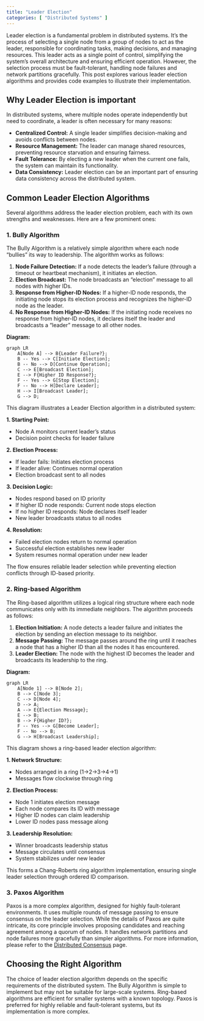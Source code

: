 ```yaml
---
title: "Leader Election"
categories: [ "Distributed Systems" ]
---
```


Leader election is a fundamental problem in distributed systems. It's the process of selecting a single node from a group of nodes to act as the leader, responsible for coordinating tasks, making decisions, and managing resources. This leader acts as a single point of control, simplifying the system's overall architecture and ensuring efficient operation.
 However, the selection process must be fault-tolerant, handling node failures and network partitions gracefully.
 This post explores various leader election algorithms and provides code examples to illustrate their implementation.

## Why Leader Election is important

In distributed systems, where multiple nodes operate independently but need to coordinate, a leader is often necessary for many reasons:

-   **Centralized Control:** A single leader simplifies decision-making and avoids conflicts between nodes.
-   **Resource Management:** The leader can manage shared resources, preventing resource starvation and ensuring fairness.
-   **Fault Tolerance:** By electing a new leader when the current one fails, the system can maintain its functionality.
-   **Data Consistency:** Leader election can be an important part of ensuring data consistency across the distributed system.

## Common Leader Election Algorithms

Several algorithms address the leader election problem, each with its own strengths and weaknesses. Here are a few prominent ones:

### 1. Bully Algorithm

The Bully Algorithm is a relatively simple algorithm where each node "bullies" its way to leadership. The algorithm works as follows:

1.  **Node Failure Detection:** If a node detects the leader's failure (through a timeout or heartbeat mechanism), it initiates an election.
2.  **Election Broadcast:** The node broadcasts an "election" message to all nodes with higher IDs.
3.  **Response from Higher-ID Nodes:** If a higher-ID node responds, the initiating node stops its election process and recognizes the higher-ID node as the leader.
4.  **No Response from Higher-ID Nodes:** If the initiating node receives no response from higher-ID nodes, it declares itself the leader and broadcasts a "leader" message to all other nodes.

**Diagram:**

```mermaid
graph LR
    A[Node A] --> B{Leader Failure?};
    B -- Yes --> C[Initiate Election];
    B -- No --> D[Continue Operation];
    C --> E[Broadcast Election];
    E --> F{Higher ID Response?};
    F -- Yes --> G[Stop Election];
    F -- No --> H[Declare Leader];
    H --> I[Broadcast Leader];
    G --> D;
```

This diagram illustrates a Leader Election algorithm in a distributed system:

**1. Starting Point:**

  - Node A monitors current leader's status
  - Decision point checks for leader failure

**2. Election Process:**

  - If leader fails: Initiates election process
  - If leader alive: Continues normal operation
  - Election broadcast sent to all nodes

**3. Decision Logic:**

  - Nodes respond based on ID priority
  - If higher ID node responds: Current node stops election
  - If no higher ID responds: Node declares itself leader
  - New leader broadcasts status to all nodes

**4. Resolution:**

  - Failed election nodes return to normal operation
  - Successful election establishes new leader
  - System resumes normal operation under new leader

The flow ensures reliable leader selection while preventing election conflicts through ID-based priority.

### 2. Ring-based Algorithm

The Ring-based algorithm utilizes a logical ring structure where each node communicates only with its immediate neighbors. The algorithm proceeds as follows:

1.  **Election Initiation:** A node detects a leader failure and initiates the election by sending an election message to its neighbor.
2.  **Message Passing:** The message passes around the ring until it reaches a node that has a higher ID than all the nodes it has encountered.
3.  **Leader Election:** The node with the highest ID becomes the leader and broadcasts its leadership to the ring.

**Diagram:**

```mermaid
graph LR
    A[Node 1] --> B[Node 2];
    B --> C[Node 3];
    C --> D[Node 4];
    D --> A;
    A --> E{Election Message};
    E --> B;
    B --> F{Higher ID?};
    F -- Yes --> G[Become Leader];
    F -- No --> B;
    G --> H[Broadcast Leadership];
```

This diagram shows a ring-based leader election algorithm:

**1. Network Structure:**

- Nodes arranged in a ring (1→2→3→4→1)
- Messages flow clockwise through ring

**2. Election Process:**

- Node 1 initiates election message
- Each node compares its ID with message
- Higher ID nodes can claim leadership
- Lower ID nodes pass message along

**3. Leadership Resolution:**

- Winner broadcasts leadership status
- Message circulates until consensus
- System stabilizes under new leader

This forms a Chang-Roberts ring algorithm implementation, ensuring single leader selection through ordered ID comparison.

### 3. Paxos Algorithm

Paxos is a more complex algorithm, designed for highly fault-tolerant environments. It uses multiple rounds of message passing to ensure consensus on the leader selection. While the details of Paxos are quite intricate, its core principle involves proposing candidates and reaching agreement among a quorum of nodes. It handles network partitions and node failures more gracefully than simpler algorithms. For more information, please refer to the [Distributed Consensus](/posts/distributed-systems/distributed-consensus/index.html) page.

## Choosing the Right Algorithm

The choice of leader election algorithm depends on the specific requirements of the distributed system. The Bully Algorithm is simple to implement but may not be suitable for large-scale systems. Ring-based algorithms are efficient for smaller systems with a known topology. Paxos is preferred for highly reliable and fault-tolerant systems, but its implementation is more complex.